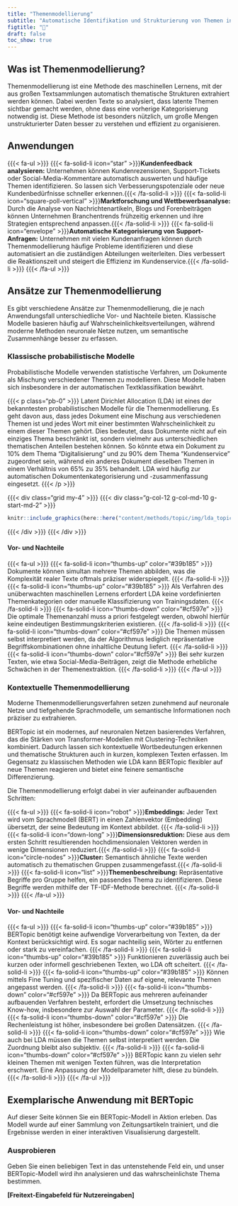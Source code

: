 ```yaml
---
title: "Themenmodellierung"
subtitle: "Automatische Identifikation und Strukturierung von Themen in Texten"
figtitle: "📰"
draft: false
toc_show: true
---
```


## Was ist Themenmodellierung?

<!-- {{{< div class="grid" >}}} {{{< div class="g-col-12 g-col-md-4 g-start-md-5" >}}}  -->

<!-- ```{r} -->
<!-- knitr::include_graphics(here::here("content/methods/topic/img/book.svg")) -->
<!-- ``` -->

<!-- {{{< /div >}}} {{{< /div >}}} -->

Themenmodellierung ist eine Methode des maschinellen Lernens, mit der aus großen Textsammlungen automatisch thematische Strukturen extrahiert werden können. Dabei werden Texte so analysiert, dass latente Themen sichtbar gemacht werden, ohne dass eine vorherige Kategorisierung notwendig ist. Diese Methode ist besonders nützlich, um große Mengen unstrukturierter Daten besser zu verstehen und effizient zu organisieren.



## Anwendungen 

{{{< fa-ul >}}}
    {{{< fa-solid-li icon="star" >}}}**Kundenfeedback analysieren:** Unternehmen können Kundenrezensionen, Support-Tickets oder Social-Media-Kommentare automatisch auswerten und häufige Themen identifizieren. So lassen sich Verbesserungspotenziale oder neue Kundenbedürfnisse schneller erkennen.{{{< /fa-solid-li >}}}
    {{{< fa-solid-li icon="square-poll-vertical" >}}}**Marktforschung und Wettbewerbsanalyse:** Durch die Analyse von Nachrichtenartikeln, Blogs und Forenbeiträgen können Unternehmen Branchentrends frühzeitig erkennen und ihre Strategien entsprechend anpassen.{{{< /fa-solid-li >}}}
    {{{< fa-solid-li  icon="envelope" >}}}**Automatische Kategorisierung von Support-Anfragen:** Unternehmen mit vielen Kundenanfragen können durch Themenmodellierung häufige Probleme identifizieren und diese automatisiert an die zuständigen Abteilungen weiterleiten. Dies verbessert die Reaktionszeit und steigert die Effizienz im Kundenservice.{{{< /fa-solid-li >}}}
{{{< /fa-ul >}}}


## Ansätze zur Themenmodellierung

Es gibt verschiedene Ansätze zur Themenmodellierung, die je nach Anwendungsfall unterschiedliche Vor- und Nachteile bieten. Klassische Modelle basieren häufig auf Wahrscheinlichkeitsverteilungen, während moderne Methoden neuronale Netze nutzen, um semantische Zusammenhänge besser zu erfassen.

### Klassische probabilistische Modelle

Probabilistische Modelle verwenden statistische Verfahren, um Dokumente als Mischung verschiedener Themen zu modellieren. Diese Modelle haben sich insbesondere in der automatischen Textklassifikation bewährt.

{{{< p class="pb-0" >}}}
Latent Dirichlet Allocation (LDA) ist eines der bekanntesten probabilistischen Modelle für die Themenmodellierung. Es geht davon aus, dass jedes Dokument eine Mischung aus verschiedenen Themen ist und jedes Wort mit einer bestimmten Wahrscheinlichkeit zu einem dieser Themen gehört. Dies bedeutet, dass Dokumente nicht auf ein einziges Thema beschränkt ist, sondern vielmehr aus unterschiedlichen thematischen Anteilen bestehen können. So könnte etwa ein Dokument zu 10% dem Thema "Digitalisierung" und zu 90% dem Thema "Kundenservice" zugeordnet sein, während ein anderes Dokument dieselben Themen in einem Verhältnis von 65% zu 35% behandelt. LDA wird häufig zur automatischen Dokumentenkategorisierung und -zusammenfassung eingesetzt.
{{{< /p >}}}

{{{< div class="grid my-4" >}}} {{{< div class="g-col-12 g-col-md-10 g-start-md-2" >}}}

```r
knitr::include_graphics(here::here("content/methods/topic/img/lda_topic.svg"))
```

{{{< /div >}}} {{{< /div >}}}

#### Vor- und Nachteile

{{{< fa-ul >}}}
    {{{< fa-solid-li icon="thumbs-up" color="#39b185" >}}} Dokumente können simultan mehrere Themen abbilden, was die Komplexität realer Texte oftmals präziser widerspiegelt. {{{< /fa-solid-li >}}}
        {{{< fa-solid-li icon="thumbs-up" color="#39b185" >}}} Als Verfahren des unüberwachten maschinellen Lernens erfordert LDA keine vordefinierten Themenkategorien oder manuelle Klassifizierung von Trainingsdaten. {{{< /fa-solid-li >}}}
    {{{< fa-solid-li icon="thumbs-down" color="#cf597e" >}}} Die optimale Themenanzahl muss a priori festgelegt werden, obwohl hierfür keine eindeutigen Bestimmungskriterien existieren. {{{< /fa-solid-li >}}}
        {{{< fa-solid-li icon="thumbs-down" color="#cf597e" >}}} Die Themen müssen selbst interpretiert werden, da der Algorithmus lediglich repräsentative Begriffskombinationen ohne inhaltliche Deutung liefert.  {{{< /fa-solid-li >}}}
         {{{< fa-solid-li icon="thumbs-down" color="#cf597e" >}}} Bei sehr kurzen Texten, wie etwa Social-Media-Beiträgen, zeigt die Methode erhebliche Schwächen in der Themenextraktion. {{{< /fa-solid-li >}}}
{{{< /fa-ul >}}}



### Kontextuelle Themenmodellierung

Moderne Themenmodellierungsverfahren setzen zunehmend auf neuronale Netze und tiefgehende Sprachmodelle, um semantische Informationen noch präziser zu extrahieren.

BERTopic ist ein modernes, auf neuronalen Netzen basierendes Verfahren, das die Stärken von Transformer-Modellen mit Clustering-Techniken kombiniert. Dadurch lassen sich kontextuelle Wortbedeutungen erkennen und thematische Strukturen auch in kurzen, komplexen Texten erfassen. Im Gegensatz zu klassischen Methoden wie LDA kann BERTopic flexibler auf neue Themen reagieren und bietet eine feinere semantische Differenzierung.

<!-- TODO: Zu Embeddings in Basics verlinken -->

Die Themenmodellierung erfolgt dabei in vier aufeinander aufbauenden Schritten:

{{{< fa-ul >}}}
    {{{< fa-solid-li icon="robot" >}}}**Embeddings:** Jeder Text wird vom Sprachmodell (BERT) in einen Zahlenvektor (Embedding) übersetzt, der seine Bedeutung im Kontext abbildet. {{{< /fa-solid-li >}}}
    {{{< fa-solid-li icon="down-long" >}}}**Dimensionsreduktion:** Diese aus dem ersten Schritt resultierenden hochdimensionalen Vektoren werden in wenige Dimensionen reduziert.{{{< /fa-solid-li >}}}
    {{{< fa-solid-li  icon="circle-nodes" >}}}**Cluster:** Semantisch ähnliche Texte werden automatisch zu thematischen Gruppen zusammengefasst.{{{< /fa-solid-li >}}}
    {{{< fa-solid-li  icon="list" >}}}**Themenbeschreibung:** Repräsentative Begriffe pro Gruppe helfen, ein passendes Thema zu identifizieren. Diese Begriffe werden mithilfe der TF-IDF-Methode berechnet. {{{< /fa-solid-li >}}}
{{{< /fa-ul >}}}


<!-- TODO: Insert illustration for BERTopic -->

#### Vor- und Nachteile

{{{< fa-ul >}}}
    {{{< fa-solid-li icon="thumbs-up" color="#39b185" >}}} BERTopic benötigt keine aufwendige Vorverarbeitung von Texten, da der Kontext berücksichtigt wird. Es sogar nachteilig sein, Wörter zu entfernen oder stark zu vereinfachen. {{{< /fa-solid-li >}}}
    {{{< fa-solid-li icon="thumbs-up" color="#39b185" >}}} Funktionieren zuverlässig auch bei kurzen oder informell geschriebenen Texten, wo LDA oft scheitert. {{{< /fa-solid-li >}}}
        {{{< fa-solid-li icon="thumbs-up" color="#39b185" >}}} Können mittels Fine Tuning und spezifischer Daten auf eigene, relevante Themen angepasst werden. {{{< /fa-solid-li >}}}
    {{{< fa-solid-li icon="thumbs-down" color="#cf597e" >}}} Da BERTopic aus mehreren aufeinander aufbauenden Verfahren besteht, erfordert die Umsetzung technisches Know-how, insbesondere zur Auswahl der Parameter. {{{< /fa-solid-li >}}}
        {{{< fa-solid-li icon="thumbs-down" color="#cf597e" >}}} Die Rechenleistung ist höher, insbesondere bei großen Datensätzen.  {{{< /fa-solid-li >}}}
         {{{< fa-solid-li icon="thumbs-down" color="#cf597e" >}}}	Wie auch bei LDA müssen die Themen selbst interpretiert werden. Die Zuordnung bleibt also subjektiv. {{{< /fa-solid-li >}}}
         {{{< fa-solid-li icon="thumbs-down" color="#cf597e" >}}}	BERTopic kann zu vielen sehr kleinen Themen mit wenigen Texten führen, was die Interpretation erschwert. Eine Anpassung der Modellparameter hilft, diese zu bündeln. {{{< /fa-solid-li >}}}
{{{< /fa-ul >}}}


## Exemplarische Anwendung mit BERTopic

Auf dieser Seite können Sie ein BERTopic-Modell in Aktion erleben. Das Modell wurde auf einer Sammlung von Zeitungsartikeln trainiert, und die Ergebnisse werden in einer interaktiven Visualisierung dargestellt.

### Ausprobieren

Geben Sie einen beliebigen Text in das untenstehende Feld ein, und unser BERTopic-Modell wird ihn analysieren und das wahrscheinlichste Thema bestimmen.

**[Freitext-Eingabefeld für Nutzereingaben]**

